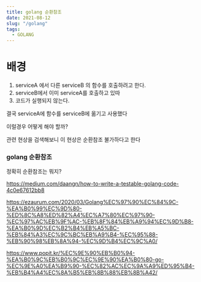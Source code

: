 ```yaml
---
title: golang 순환참조
date: 2021-08-12
slug: "/golang"
tags:
  - GOLANG
---
```




# 배경
1. serviceA 에서 다른 serviceB 의 함수를 호출하려고 한다.
2. serviceB에서 이미 serviceA를 호출하고 있따
3. 코드가 실행되지 않는다.

결국 serviceA에 함수를 serviceB에 옮기고 사용했다

이럴경우 어떻게 해야 할까?

관련 현상을 검색해보니 이 현상은 순환참조 불가하다고 한다

### golang 순환참조
정확히 순환참조는 뭐지?

https://medium.com/daangn/how-to-write-a-testable-golang-code-4c0e67612bb8

https://ezaurum.com/2020/03/Golang%EC%97%90%EC%84%9C-%EA%B0%99%EC%9D%80-%ED%8C%A8%ED%82%A4%EC%A7%80%EC%97%90-%EC%97%AC%EB%9F%AC-%EB%8F%84%EB%A9%94%EC%9D%B8-%EA%B0%9D%EC%B2%B4%EB%A5%BC-%EB%84%A3%EC%9C%BC%EB%A9%B4-%EC%95%88-%EB%90%98%EB%8A%94-%EC%9D%B4%EC%9C%A0/

https://www.popit.kr/%EC%9E%90%EB%B0%94-%EA%B0%9C%EB%B0%9C%EC%9E%90%EA%B0%80-go-%EC%9E%A0%EA%B9%90-%EC%82%AC%EC%9A%A9%ED%95%B4-%EB%B4%A4%EC%8A%B5%EB%8B%88%EB%8B%A42/


